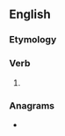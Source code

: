 ==English==

===Etymology===
{{suffix|care|eth|lang=en}}

===Verb===
{{head|en|verb form}}

# {{en-archaic third-person singular of|care}}

===Anagrams===
* {{anagrams|en|Cather|E chart|Thrace|archet|charet|raceth|rachet|reacht|trache}}